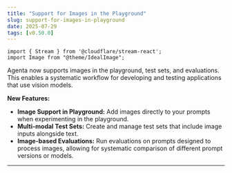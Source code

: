 ```yaml
---
title: "Support for Images in the Playground"
slug: support-for-images-in-playground
date: 2025-07-29
tags: [v0.50.0]
---
```


```mdx-code-block
import { Stream } from '@cloudflare/stream-react';
import Image from "@theme/IdealImage";
```

Agenta now supports images in the playground, test sets, and evaluations. This enables a systematic workflow for developing and testing applications that use vision models.

**New Features:**

- **Image Support in Playground:** Add images directly to your prompts when experimenting in the playground.
- **Multi-modal Test Sets:** Create and manage test sets that include image inputs alongside text.
- **Image-based Evaluations:** Run evaluations on prompts designed to process images, allowing for systematic comparison of different prompt versions or models.


<Stream controls src="7af04544acfcf1adcf412dab71753106" height="400px" />



---
